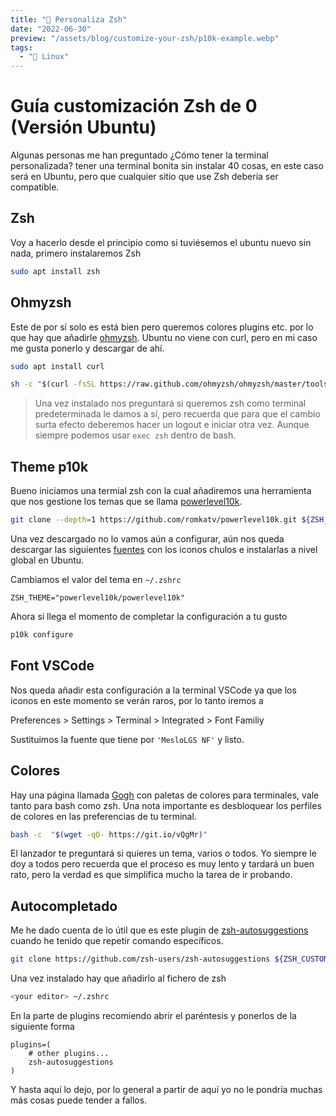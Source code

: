 ```yaml
---
title: "🎨 Personaliza Zsh"
date: "2022-06-30"
preview: "/assets/blog/customize-your-zsh/p10k-example.webp"
tags:
  - "🐧 Linux"
---
```


# Guía customización Zsh de 0 (Versión Ubuntu)

Algunas personas me han preguntado ¿Cómo tener la terminal personalizada? tener
una terminal bonita sin instalar 40 cosas, en este caso será en Ubuntu, pero que
cualquier sitio que use Zsh debería ser compatible.

## Zsh

Voy a hacerlo desde el principio como si tuviésemos el ubuntu nuevo sin nada,
primero instalaremos Zsh

```bash
sudo apt install zsh
```

## Ohmyzsh

Este de por sí solo es está bien pero queremos colores plugins etc. por lo que
hay que añadirle [ohmyzsh](https://ohmyz.sh/). Ubuntu no viene con curl, pero en
mi caso me gusta ponerlo y descargar de ahí.

```bash
sudo apt install curl
```

```bash
sh -c "$(curl -fsSL https://raw.github.com/ohmyzsh/ohmyzsh/master/tools/install.sh)"
```

> Una vez instalado nos preguntará si queremos zsh como terminal predeterminada le
> damos a sí, pero recuerda que para que el cambio surta efecto deberemos hacer
> un logout e iniciar otra vez. Aunque siempre podemos usar `exec zsh` dentro
> de bash.

## Theme p10k

Bueno iniciamos una termial zsh con la cual añadiremos una herramienta que nos
gestione los temas que se llama
[powerlevel10k](https://github.com/romkatv/powerlevel10k).

```bash
git clone --depth=1 https://github.com/romkatv/powerlevel10k.git ${ZSH_CUSTOM:-$HOME/.oh-my-zsh/custom}/themes/powerlevel10k
```

Una vez descargado no lo vamos aún a configurar, aún nos queda descargar las
siguientes
[fuentes](https://github.com/romkatv/powerlevel10k#manual-font-installation) con
los iconos chulos e instalarlas a nivel global en Ubuntu.

Cambiamos el valor del tema en `~/.zshrc`

```
ZSH_THEME="powerlevel10k/powerlevel10k"
```

Ahora si llega el momento de completar la configuración a tu gusto

```bash
p10k configure
```

## Font VSCode

Nos queda añadir esta configuración a la terminal VSCode ya que los iconos en
este momento se verán raros, por lo tanto iremos a

Preferences > Settings > Terminal > Integrated > Font Familiy

Sustituimos la fuente que tiene por `'MesloLGS NF'` y listo.

## Colores

Hay una página llamada [Gogh](https://gogh-co.github.io/Gogh/) con paletas de
colores para terminales, vale tanto para bash como zsh. Una nota importante es
desbloquear los perfiles de colores en las preferencias de tu terminal.

```bash
bash -c  "$(wget -qO- https://git.io/vQgMr)"
```

El lanzador te preguntará si quieres un tema, varios o todos. Yo siempre le doy
a todos pero recuerda que el proceso es muy lento y tardará un buen rato, pero
la verdad es que simplifica mucho la tarea de ir probando.

## Autocompletado

Me he dado cuenta de lo útil que es este plugin de
[zsh-autosuggestions](https://github.com/zsh-users/zsh-autosuggestions) cuando
he tenido que repetir comando específicos.

```bash
git clone https://github.com/zsh-users/zsh-autosuggestions ${ZSH_CUSTOM:-~/.oh-my-zsh/custom}/plugins/zsh-autosuggestions
```

Una vez instalado hay que añadirlo al fichero de zsh

```bash
<your editor> ~/.zshrc
```

En la parte de plugins recomiendo abrir el paréntesis y ponerlos de la siguiente
forma

```
plugins=(
    # other plugins...
    zsh-autosuggestions
)
```

Y hasta aquí lo dejo, por lo general a partir de aquí yo no le pondría muchas
más cosas puede tender a fallos.
